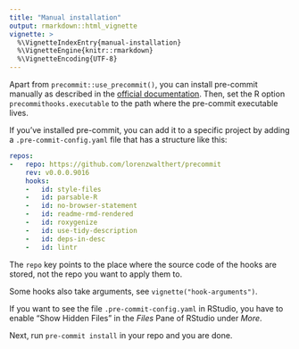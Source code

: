 ```yaml
---
title: "Manual installation"
output: rmarkdown::html_vignette
vignette: >
  %\VignetteIndexEntry{manual-installation}
  %\VignetteEngine{knitr::rmarkdown}
  %\VignetteEncoding{UTF-8}
---
```


Apart from `precommit::use_precommit()`, you can install pre-commit
manually as described in the [official
documentation](https://pre-commit.com/#intro). Then, set the R option
`precommithooks.executable` to the path where the pre-commit executable lives.

If you've installed pre-commit, you can add it to a specific project by adding a
`.pre-commit-config.yaml` file that has a structure like this:

``` yaml
repos:
-   repo: https://github.com/lorenzwalthert/precommit
    rev: v0.0.0.9016
    hooks: 
    -   id: style-files
    -   id: parsable-R
    -   id: no-browser-statement
    -   id: readme-rmd-rendered
    -   id: roxygenize
    -   id: use-tidy-description
    -   id: deps-in-desc
    -   id: lintr
```
The `repo` key points to the place where the source code of the hooks are stored, 
not the repo you want to apply them to.

Some hooks also take arguments, see `vignette("hook-arguments")`.

If you want to see the file `.pre-commit-config.yaml` in RStudio, you have to
enable "Show Hidden Files" in the *Files* Pane of RStudio under *More*.

Next, run `pre-commit install` in your repo and you are done.


